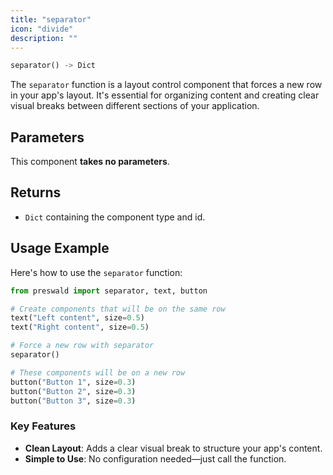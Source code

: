 ```yaml
---
title: "separator"
icon: "divide"
description: ""
---
```


```python
separator() -> Dict
```

The `separator` function is a layout control component that forces a new row in your app's layout. It's essential for organizing content and creating clear visual breaks between different sections of your application.

## Parameters

This component **takes no parameters**.

## Returns

- `Dict` containing the component type and id.

## Usage Example

Here's how to use the `separator` function:

```python
from preswald import separator, text, button

# Create components that will be on the same row
text("Left content", size=0.5)
text("Right content", size=0.5)

# Force a new row with separator
separator()

# These components will be on a new row
button("Button 1", size=0.3)
button("Button 2", size=0.3)
button("Button 3", size=0.3)
```

### Key Features
- **Clean Layout**: Adds a clear visual break to structure your app's content.
- **Simple to Use**: No configuration needed—just call the function.
